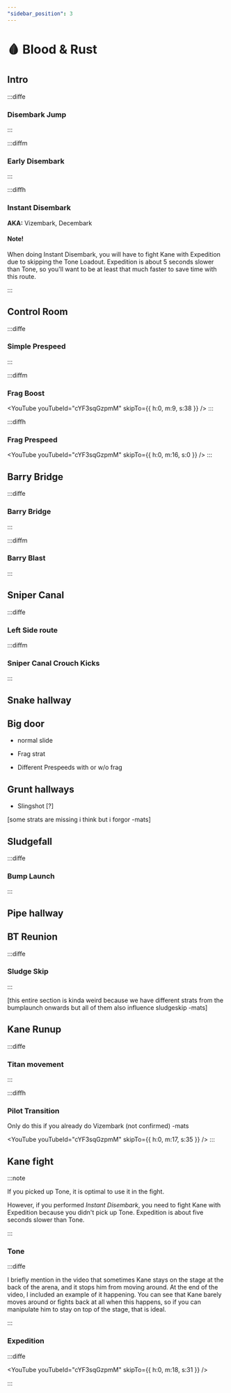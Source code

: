 ```yaml
---
"sidebar_position": 3
---
```



# 🩸 Blood & Rust

## Intro

:::diffe

### Disembark Jump

<YouTube youTubeId="awwGNJEkU_o"/>

:::

:::diffm

### Early Disembark

<YouTube youTubeId="Kkz2RaXrDOU"/>

:::

:::diffh

### Instant Disembark
**AKA:** Vizembark, Decembark
<YouTube youTubeId="ycgXzdBuP1o" />

#### Note!

When doing Instant Disembark, you will have to fight Kane with Expedition due to skipping the Tone Loadout. Expedition is about 5 seconds slower than Tone, so you'll want to be at least that much faster to save time with this route.

:::





## Control Room

:::diffe

### Simple Prespeed

<YouTube youTubeId="U1m-qm0FDdk" />

:::

:::diffm
### Frag Boost
<YouTube youTubeId="cYF3sqGzpmM" skipTo={{ h:0, m:9, s:38 }} />
:::

:::diffh

### Frag Prespeed

<YouTube youTubeId="cYF3sqGzpmM" skipTo={{ h:0, m:16, s:0 }} />
:::

## Barry Bridge

:::diffe

### Barry Bridge

<YouTube youTubeId="ZQ0XegVAt8k" />

:::

:::diffm

### Barry Blast

<YouTube youTubeId="EJFt8UbAdfA" />

:::

## Sniper Canal

:::diffe

### Left Side route

<YouTube youTubeId="96kcZEHf9ls" />

:::diffm

### Sniper Canal Crouch Kicks

<YouTube youTubeId="LcZiwkyoGZ0" />

:::

## Snake hallway

## Big door

- normal slide

- Frag strat

- Different Prespeeds with or w/o frag

## Grunt hallways

- Slingshot [?]

[some strats are missing i think but i forgor -mats]

## Sludgefall

:::diffe

### Bump Launch

:::

## Pipe hallway

## BT Reunion

:::diffe

### Sludge Skip

:::

[this entire section is kinda weird because we have different strats from the bumplaunch onwards but all of them also influence sludgeskip -mats]

## Kane Runup

:::diffe

### Titan movement

<YouTube youTubeId="s3vMqJvku0I" />

:::

:::diffh


### Pilot Transition

Only do this if you already do Vizembark (not confirmed) -mats

<YouTube youTubeId="cYF3sqGzpmM" skipTo={{ h:0, m:17, s:35 }} />
:::


## Kane fight

:::note

If you picked up Tone, it is optimal to use it in the fight. 

However, if you performed *Instant Disembark*, you need to fight Kane with Expedition because you didn't pick up Tone. Expedition is about five seconds slower than Tone.

:::

### Tone

:::diffe

<YouTube youTubeId="BbVOCwiXzlw" />

I briefly mention in the video that sometimes Kane stays on the stage at the back of the arena, and it stops him from moving around. At the end of the video, I included an example of it happening. You can see that Kane barely moves around or fights back at all when this happens, so if you can manipulate him to stay on top of the stage, that is ideal. 

:::

### Expedition

:::diffe

<YouTube youTubeId="cYF3sqGzpmM" skipTo={{ h:0, m:18, s:31 }} />

:::
